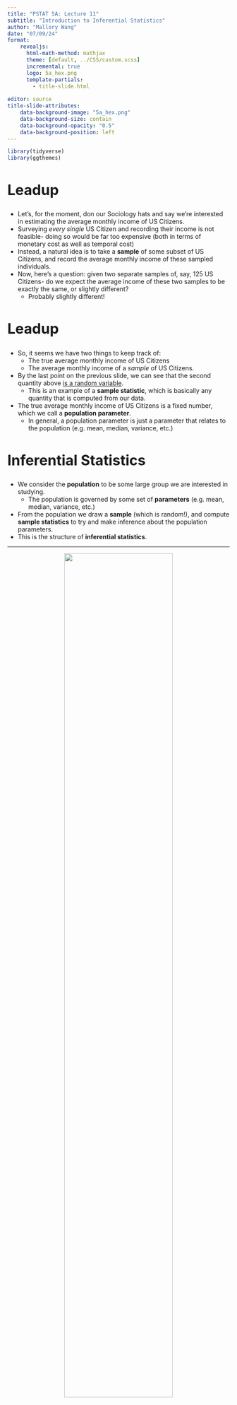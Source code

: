 ```yaml
---
title: "PSTAT 5A: Lecture 11"
subtitle: "Introduction to Inferential Statistics"
author: "Mallory Wang"
date: "07/09/24"
format: 
    revealjs:
      html-math-method: mathjax
      theme: [default, ../CSS/custom.scss]
      incremental: true
      logo: 5a_hex.png
      template-partials:
        - title-slide.html
      
editor: source
title-slide-attributes:
    data-background-image: "5a_hex.png"
    data-background-size: contain
    data-background-opacity: "0.5"
    data-background-position: left
---
```


```r
library(tidyverse)
library(ggthemes)
```

## Leadup {style="font-size:32px"}

- Let's, for the moment, don our Sociology hats and say we're interested in estimating the average monthly income of US Citizens.
- Surveying *every* *single* US Citizen and recording their income is not feasible- doing so would be far too expensive (both in terms of monetary cost as well as temporal cost)
- Instead, a natural idea is to take a **sample** of some subset of US Citizens, and record the average monthly income of these sampled individuals. 
- Now, here's a question: given two separate samples of, say, 125 US Citizens- do we expect the average income of these two samples to be exactly the same, or slightly different?
    - Probably slightly different!

## Leadup {style="font-size:32px"}

- So, it seems we have two things to keep track of:
    - The true average monthly income of US Citizens
    - The average monthly income of a *sample* of US Citizens.
- By the last point on the previous slide, we can see that the second quantity above [is a random variable]{.underline}.
    - This is an example of a **sample statistic**, which is basically any quantity that is computed from our data.
- The true average monthly income of US Citizens is a fixed number, which we call a **population parameter**.
    - In general, a population parameter is just a parameter that relates to the population (e.g. mean, median, variance, etc.)



## Inferential Statistics {style="font-size:32px"}

- We consider the **population** to be some large group we are interested in studying.
    - The population is governed by some set of **parameters** (e.g. mean, median, variance, etc.)
- From the population we draw a **sample** (which is random!), and compute **sample statistics** to try and make inference about the population parameters. 
- This is the structure of **inferential statistics**.

---

:::{style="text-align:center"}
![](sampling_2.svg){width="70%"}
:::

## Parameter vs. Statistic {style="font-size:30px"}

- It is *extremely* important to be able to distinguish a *population parameter* from a *sample statistic*.
- There are a couple of ways to do this.
- The first is to consider the general structure of the situation: if a given quatntity is describing the *population*, then it must be a *population parameter*.
    - If, instead, it is describing a *sample*, then it must be a *sample statistic*.
- The other way to think about this is through randomness: remember that different samples correspond to different observed values of our sample statistic.
    - So, imagine asking yourself: "if I took a different sample, would this quantity change?" If so, then it is a sample statistic (or, more carefully, an observed instance of a sample statistic).

## Worked-Out Example

:::{.fragment}
::: callout-tip
## Worked-Out Example 1

:::{.nonincremental}
::: {style="font-size: 30px"}
A veterinarian wishes to determine the true proportion of all cats that suffer from FIV (Feline Immunodeficiency Virus). To that end, she takes a representative sample of 100 cats and finds that 3.2\% of cats in this sample have FIV.

a. Identify the population.
b. Identify the sample.
c. Identify the population parameter of interest.
d. Is the value of $3.2\%$ a population parameter, or an observed instance of a sample statistic?

:::
:::
:::
:::

## Solution {style="font-size:30px"}

a. the population is the set of all cats in the world, since we the veterinarian seeks to describe the prevalence of FIV among *all cats*.

b. In this context, the sample is the set of 100 cats the veterinarian examined.

c. The population parameter of interest is $p =$ "the true proportion of cats that suffer from FIV".

d. The value of 3.2\% is an observed instance of a **sample statistic**, because if the veterinarian had taken a *different* sample of 100 cats she likely would have observed a different proportion of FIV-positive cats.

    - If, instead, the problem stated that 3.2% of *all cats* have FIV, then this would be describing a *population parameter* as it is a statement about the *population*.


## Your Turn!
:::{.fragment}
::: callout-tip
## Exercise 1

:::{.nonincremental}
::: {style="font-size: 30px"}
A group of (slightly bored) college students would like to determine the true average amount of soda (in liters) in 1-liter soda bottles. To that effect, they purchase 12 different 1-liter soda bottles and find the average amount of soda in these 12 bottles is 0.98L.

a. Identify the population.
b. Identify the sample.
c. Identify the population parameter of interest.
d. Is the value of 0.98 a population parameter, or an observed instance of a sample statistic?

:::
:::
:::
:::

## Different Population Parameters {style="font-size:30px"}

- So far we've seen examples of two different population parameters:
    - A **population proportion**
    - A **population mean**
- Other population parameters exist! For instance, we could talk about the population *median*, the population *variance*, or even the population *IQR*.

- Up until now, I've been pretty vague about what "inferences" mean. This is because "making inferences" is a broad term!
- One part of making inferences is trying to **estimate** the value of a population parameter.
    - This process is called **parameter estimation**.

## Parameter Estimation {style="font-size:30px"}

- Both Worked-Out Example 1 and Exercise 1 were (implicitly) problems about parameter estimation.
    - In Worked-Out Example 1, the veterinarian wanted to *estimate* the true proportion of FIV-positive cats
    - In Exercise 1, the college students wanted to *estimate* the true average amount of soda in 1L soda bottles.
- In general, we use a sample statistic to estimate a population parameter. Some common estimators of some population parameters are:

---

:::{style="font-size:30px"}
| Parameter | Symbol | Estimator |
|:---------:|:------:|:---------:|
| Mean | $\mu$ | $\displaystyle \overline{X} = \frac{1}{n} \sum_{i=1}^{n} X_i$ <br /> (the sample mean) |
| Proportion | $p$ | $\widehat{P}$ <br /> (the sample proportion) |
| Variance | $\sigma^2$ | $\displaystyle s_x^2 = \frac{1}{n - 1} \sum_{i=1}^{n} (X_i - \overline{X})^2$ <br /> (the sample variance) |
| Std. Dev | $\sigma$ | $\displaystyle s_x = \sqrt{\frac{1}{n - 1} \sum_{i=1}^{n} (X_i - \overline{X})^2}$ <br /> (the sample std. dev.) |
:::

## A Wrench in the Spanner {style="font-size:30px"}

- Now, can anyone see a potential problem in using a sample statistic to estimate a population parameter?
    - That's right- the sample statistics are *random*!
    - For example, every time the veterinarian in Worked-Out Example 1 took a new sample of 100 cats she would obtain a different estimate for the true proportion of cats that have FIV.
    - So, we need some way to express the uncertainty that comes from the randomness of these sample statistics.

- To explore this, let's do a live demo using Python.
    - In the demo, I will *simulate* drawing several samples of 500 cats, recording the proportion of FIV-positive cats, and drawing the distribution of these sample proportions.

- By the way, the distribution of a sample statistic is called the **sampling distribution** of that statistic.

## Result {style="font-size:30px"}

- Before we summarize these results, we should introduce a bit of notation.
    - We let $\widehat{P}$, read "p-hat" denote the *random variable* that is the proportion of a hypothetical sample.
    - We let $\widehat{p}$ denote an *observed instance* of $\widehat{P}$; i.e. the sample proportion of a *particular* sample.
    
- With this notation in mind, we can see that the demo illustrated the following fact: $\widehat{P}$ is normally distributed!
    - It turns out that the expected value of $\widehat{P}$ is $p$, the true population proportion, and the standard deviation (which, in the context of estimation, is sometimes called the **standard error**) is
    $$ \sqrt{\frac{p(1 - p)}{n} } $$

## Central Limit Theorem for Proportions {style="font-size:30px"}

:::{.callout-important}
::: {style="font-size: 24px"}
If we have reasonably representative samples taken from a population with true proportion $p$ and let $\widehat{P}$ denote the sample proportion, then
$$ \widehat{P} \sim \mathcal{N}\left( p, \ \sqrt{ \frac{p(1 - p)}{n} } \right) $$
**provided that**

:::{.nonincremental}
1) $np \geq 10$
2) $n(1 - p) \geq 10$
:::
:::
:::

- The two conditions above are sometimes referred to as the **success-failure conditions**, and must be satisfied in order to invoke the Central Limit Theorem for Proportions (CLTP).
    - We'll talk a bit more about "reasonably representative" samples later in the course (time-permitting).

## Worked-Out Example {style="font-size:32px"}

:::{.fragment}
::: callout-tip
## Worked-Out Example 1

:::{.nonincremental}
::: {style="font-size: 30px"}
Suppose a recent study has revealed that 87\% of Americans are in favor of offering more healthy options at fast-food restaurants. A surveyor takes a representative sample of size 120 Americans, and records the proportion of these Americans that support offering more healthy options at fast-food restaurants.

a. Define the random variable of interest.
b. What is the probability that fewer than 90% of people in the sample support offering more healthy options at fast-food restaurants?
c. What is the probability that the proportion of people in the sample who support offering more healthy options at fast-food restaurants lies within 2\% of the true proportion of 87\%?

:::
:::
:::
:::

## Solutions {style="font-size:30px"}

a) Let $\widehat{P} =$ the proportion of Americans in the sample of size $n = 120$ that support offering more healthy options at fast-food restaurants.

## Solutions {style="font-size:28px"}

b) We would like to utilize the Central Limit Theorem for Proportions. First, we check:
    1) $np = (120) \cdot (0.87) = 104.4 \geq 10 \ \checkmark$
    2) $n(1 - p) = (120) \cdot (1 - 0.87) \approx 15.6 \geq 10 \ \checkmark$
    
    - Since both of the success-failure conditions are satisfied, we know that
$$ \widehat{P} \sim \mathcal{N}\left(0.87, \ \sqrt{\frac{0.87 \cdot (1 - 0.87)}{120}} \right) \sim \mathcal{N}\left(0.87, \ 0.031 \right) $$
and so
$$ \mathbb{P}(\widehat{P} \leq 0.9) = \mathbb{P}\left( \frac{\widehat{P} - 0.87}{0.031} \leq \frac{0.9 - 0.87}{0.031} \right) = \mathbb{P}\left( \frac{\widehat{P} - 0.87}{0.031} \leq 0.97 \right) $$
which equates to around $\boxed{0.8340 = 83.40\%}$

## Solutions {style="font-size:30px"}

c. We seek $\mathbb{P}(0.85 \leq \widehat{P} \leq 0.89)$. 
    - First, we write this as $\mathbb{P}(\widehat{P} \leq 0.89) - \mathbb{P}(\widehat{P} \leq 0.85)$
    - Next, we standardize:
    \begin{align*}
      z_1 & = \frac{0.89 - 0.87}{0.031} \approx 0.65   \\
      z_2 & = \frac{0.85 - 0.87}{0.031} \approx -0.65
    \end{align*}
    - Finally, we consult a table to see that the desired probability is
    $$ 0.7422 - 0.2578 = \boxed{0.4844 = 48.44\%} $$

## Your Turn!
:::{.fragment}
::: callout-tip
## Exercise 2

:::{.nonincremental}
::: {style="font-size: 30px"}
At a certain company, it is known that 65\% of employees are from underrepresented minorities (UMs). A representative sample of 80 employees is taken, and the proportion of people from UMs is recorded.

a. Define the random variable of interest, and use the notational convention introduced above.
b. What is the probability that greater than than 50% of people in the sample are from UMs?
c. What is the probability that the proportion of people in the sample who are from UMs lies within 5\% of the true proportion of 65\%?

:::
:::
:::
:::
